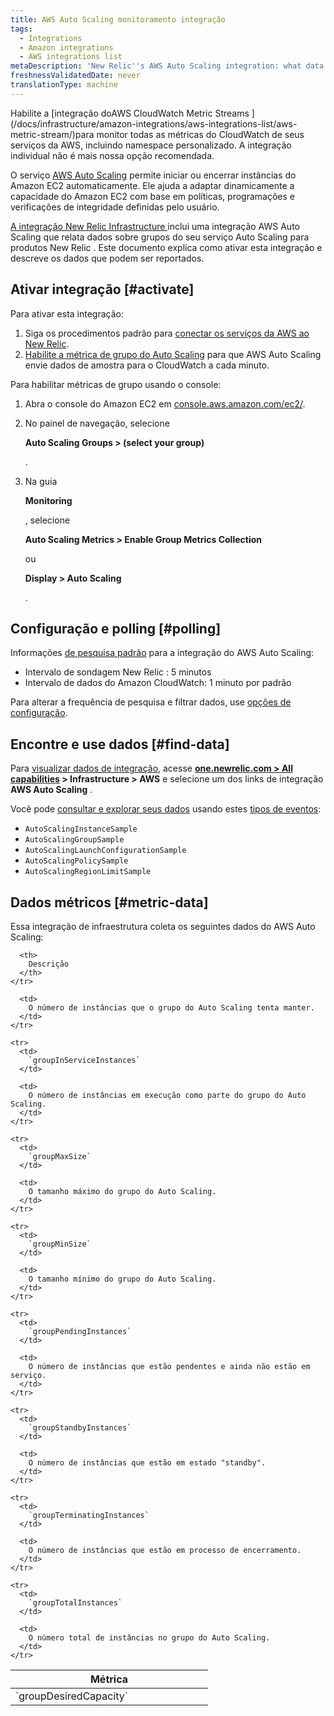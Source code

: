 ```yaml
---
title: AWS Auto Scaling monitoramento integração
tags:
  - Integrations
  - Amazon integrations
  - AWS integrations list
metaDescription: 'New Relic''s AWS Auto Scaling integration: what data it reports, and how to enable it.'
freshnessValidatedDate: never
translationType: machine
---
```


<Callout variant="important">
  Habilite a [integração doAWS CloudWatch Metric Streams ](/docs/infrastructure/amazon-integrations/aws-integrations-list/aws-metric-stream/)para monitor todas as métricas do CloudWatch de seus serviços da AWS, incluindo namespace personalizado. A integração individual não é mais nossa opção recomendada.
</Callout>

O serviço [AWS Auto Scaling](https://aws.amazon.com/autoscaling/) permite iniciar ou encerrar instâncias do Amazon EC2 automaticamente. Ele ajuda a adaptar dinamicamente a capacidade do Amazon EC2 com base em políticas, programações e verificações de integridade definidas pelo usuário.

[A integração New Relic Infrastructure ](/docs/infrastructure/integrations-getting-started/getting-started/introduction-infrastructure-integrations)inclui uma integração AWS Auto Scaling que relata dados sobre grupos do seu serviço Auto Scaling para produtos New Relic . Este documento explica como ativar esta integração e descreve os dados que podem ser reportados.

## Ativar integração [#activate]

Para ativar esta integração:

1. Siga os procedimentos padrão para [conectar os serviços da AWS ao New Relic](/docs/infrastructure/infrastructure-integrations/getting-started/connect-aws-integrations-infrastructure).
2. [Habilite a métrica de grupo do Auto Scaling](https://docs.aws.amazon.com/autoscaling/ec2/userguide/as-instance-monitoring.html#as-group-metrics) para que AWS Auto Scaling envie dados de amostra para o CloudWatch a cada minuto.

Para habilitar métricas de grupo usando o console:

1. Abra o console do Amazon EC2 em [console.aws.amazon.com/ec2/](https://console.aws.amazon.com/ec2/).

2. No painel de navegação, selecione

   <DoNotTranslate>**Auto Scaling Groups > (select your group)**</DoNotTranslate>

   .

3. Na guia

   <DoNotTranslate>**Monitoring**</DoNotTranslate>

   , selecione

   <DoNotTranslate>**Auto Scaling Metrics > Enable Group Metrics Collection**</DoNotTranslate>

   ou

   <DoNotTranslate>**Display > Auto Scaling**</DoNotTranslate>

   .

## Configuração e polling [#polling]

Informações [de pesquisa padrão](/docs/infrastructure/amazon-integrations/aws-integrations-list/aws-polling-intervals-infrastructure-integrations) para a integração do AWS Auto Scaling:

* Intervalo de sondagem New Relic : 5 minutos
* Intervalo de dados do Amazon CloudWatch: 1 minuto por padrão

Para alterar a frequência de pesquisa e filtrar dados, use [opções de configuração](/docs/integrations/new-relic-integrations/getting-started/configure-polling-frequency-data-collection-cloud-integrations).

## Encontre e use dados [#find-data]

Para [visualizar dados de integração](/docs/infrastructure/integrations/find-use-infrastructure-integration-data), acesse <DoNotTranslate>**[one.newrelic.com > All capabilities](https://one.newrelic.com/all-capabilities) > Infrastructure > AWS**</DoNotTranslate> e selecione um dos links de integração <DoNotTranslate>**AWS Auto Scaling**</DoNotTranslate> .

Você pode [consultar e explorar seus dados](/docs/using-new-relic/data/understand-data/query-new-relic-data) usando estes [tipos de eventos](/docs/data-apis/understand-data/new-relic-data-types/#event-data):

* `AutoScalingInstanceSample`
* `AutoScalingGroupSample`
* `AutoScalingLaunchConfigurationSample`
* `AutoScalingPolicySample`
* `AutoScalingRegionLimitSample`

## Dados métricos [#metric-data]

Essa integração de infraestrutura coleta os seguintes dados do AWS Auto Scaling:

<table>
  <thead>
    <tr>
      <th width="300px">
        Métrica
      </th>

      <th>
        Descrição
      </th>
    </tr>
  </thead>

  <tbody>
    <tr>
      <td>
        `groupDesiredCapacity`
      </td>

      <td>
        O número de instâncias que o grupo do Auto Scaling tenta manter.
      </td>
    </tr>

    <tr>
      <td>
        `groupInServiceInstances`
      </td>

      <td>
        O número de instâncias em execução como parte do grupo do Auto Scaling.
      </td>
    </tr>

    <tr>
      <td>
        `groupMaxSize`
      </td>

      <td>
        O tamanho máximo do grupo do Auto Scaling.
      </td>
    </tr>

    <tr>
      <td>
        `groupMinSize`
      </td>

      <td>
        O tamanho mínimo do grupo do Auto Scaling.
      </td>
    </tr>

    <tr>
      <td>
        `groupPendingInstances`
      </td>

      <td>
        O número de instâncias que estão pendentes e ainda não estão em serviço.
      </td>
    </tr>

    <tr>
      <td>
        `groupStandbyInstances`
      </td>

      <td>
        O número de instâncias que estão em estado "standby".
      </td>
    </tr>

    <tr>
      <td>
        `groupTerminatingInstances`
      </td>

      <td>
        O número de instâncias que estão em processo de encerramento.
      </td>
    </tr>

    <tr>
      <td>
        `groupTotalInstances`
      </td>

      <td>
        O número total de instâncias no grupo do Auto Scaling.
      </td>
    </tr>
  </tbody>
</table>